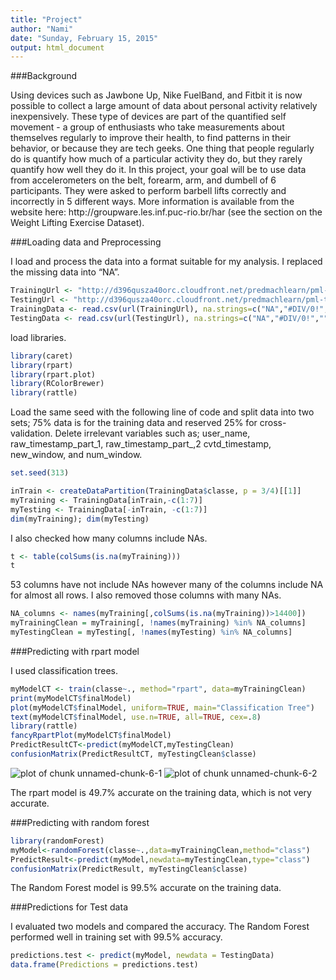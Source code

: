 ```yaml
---
title: "Project"
author: "Nami"
date: "Sunday, February 15, 2015"
output: html_document
---
```


###Background

Using devices such as Jawbone Up, Nike FuelBand, and Fitbit it is now possible to collect a large amount of data about personal activity relatively inexpensively. These type of devices are part of the quantified self movement - a group of enthusiasts who take measurements about themselves regularly to improve their health, to find patterns in their behavior, or because they are tech geeks. One thing that people regularly do is quantify how much of a particular activity they do, but they rarely quantify how well they do it. In this project, your goal will be to use data from accelerometers on the belt, forearm, arm, and dumbell of 6 participants. They were asked to perform barbell lifts correctly and incorrectly in 5 different ways. More information is available from the website here: http://groupware.les.inf.puc-rio.br/har (see the section on the Weight Lifting Exercise Dataset). 

###Loading data and Preprocessing 

I load and process the data into a format suitable for my analysis. I replaced the missing data into "NA".

```r
TrainingUrl <- "http://d396qusza40orc.cloudfront.net/predmachlearn/pml-training.csv"
TestingUrl <- "http://d396qusza40orc.cloudfront.net/predmachlearn/pml-testing.csv"
TrainingData <- read.csv(url(TrainingUrl), na.strings=c("NA","#DIV/0!",""))
TestingData <- read.csv(url(TestingUrl), na.strings=c("NA","#DIV/0!",""))
```

load libraries.

```r
library(caret)
library(rpart)
library(rpart.plot)
library(RColorBrewer)
library(rattle)
```


Load the same seed with the following line of code and split data into two sets; 75% data is for the training data and reserved 25% for cross-validation.
Delete irrelevant variables such as; user_name, raw_timestamp_part_1, raw_timestamp_part_,2 cvtd_timestamp, new_window, and  num_window.

```r
set.seed(313)

inTrain <- createDataPartition(TrainingData$classe, p = 3/4)[[1]] 
myTraining <- TrainingData[inTrain,-c(1:7)]
myTesting <- TrainingData[-inTrain, -c(1:7)]
dim(myTraining); dim(myTesting)

```

I also checked how many columns include NAs.

```r
t <- table(colSums(is.na(myTraining)))
t
```

53 columns have not include NAs however many of the columns include NA for almost all rows.
I also removed those columns with many NAs.

```r
NA_columns <- names(myTraining[,colSums(is.na(myTraining))>14400])
myTrainingClean = myTraining[, !names(myTraining) %in% NA_columns]
myTestingClean = myTesting[, !names(myTesting) %in% NA_columns]

```

###Predicting with rpart model

I used classification trees.

```r
myModelCT <- train(classe~., method="rpart", data=myTrainingClean)
print(myModelCT$finalModel)
plot(myModelCT$finalModel, uniform=TRUE, main="Classification Tree")
text(myModelCT$finalModel, use.n=TRUE, all=TRUE, cex=.8)
library(rattle)
fancyRpartPlot(myModelCT$finalModel)
PredictResultCT<-predict(myModelCT,myTestingClean)
confusionMatrix(PredictResultCT, myTestingClean$classe)
```

![plot of chunk unnamed-chunk-6-1](Project_files/figure-html/unnamed-chunk-6-1.png) 
![plot of chunk unnamed-chunk-6-2](Project_files/figure-html/unnamed-chunk-6-2.png)

The rpart model is 49.7% accurate on the training data, which is not very accurate.


###Predicting with random forest

```r
library(randomForest)
myModel<-randomForest(classe~.,data=myTrainingClean,method="class")
PredictResult<-predict(myModel,newdata=myTestingClean,type="class")
confusionMatrix(PredictResult, myTestingClean$classe)
```

The Random Forest model is 99.5% accurate on the training data.

###Predictions for Test data

I evaluated two models and compared the accuracy. The Random Forest performed well in training set with 99.5% accuracy.


```r
predictions.test <- predict(myModel, newdata = TestingData)
data.frame(Predictions = predictions.test)
``` 